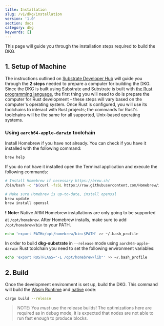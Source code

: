 ```yaml
---
title: Installation
slug: /v1/dkg/installation
version: '1.0'
section: docs
category: dkg
keywords: []
---
```


This page will guide you through the installation steps required to build the DKG.

## 1. Setup of Machine

The instructions outlined on [Substrate Developer Hub](https://substrate.dev/docs/en/knowledgebase/getting-started/#manual-installation) will guide you through the **2 steps** needed to prepare a computer for building the DKG.
Since the DKG is built using Substrate and Substrate is built with [the Rust programming language](https://www.rust-lang.org/), the first
thing you will need to do is prepare the computer for Rust development - these steps will vary based
on the computer's operating system. Once Rust is configured, you will use its toolchains to interact
with Rust projects; the commands for Rust's toolchains will be the same for all supported,
Unix-based operating systems.

### Using `aarch64-apple-darwin` toolchain

Install Homebrew if you have not already. You can check if you have it installed with the following command:

```bash
brew help
```

If you do not have it installed open the Terminal application and execute the following commands:

```bash
# Install Homebrew if necessary https://brew.sh/
/bin/bash -c "$(curl -fsSL https://raw.githubusercontent.com/Homebrew/install/master/install.sh)"

# Make sure Homebrew is up-to-date, install openssl
brew update
brew install openssl
```

❗ **Note:** Native ARM Homebrew installations are only going to be supported at `/opt/homebrew`. After Homebrew installs, make sure to add `/opt/homebrew/bin` to your PATH.

```bash
echo 'export PATH=/opt/homebrew/bin:$PATH' >> ~/.bash_profile
```

In order to build **dkg-substrate** in `--release` mode using `aarch64-apple-darwin` Rust toolchain you need to set the following environment variables:

```bash
echo 'export RUSTFLAGS="-L /opt/homebrew/lib"' >> ~/.bash_profile
```

## 2. Build

Once the development environment is set up, build the DKG. This command will
build the
[Wasm Runtime](https://substrate.dev/docs/en/knowledgebase/advanced/executor#wasm-execution) and
[native](https://substrate.dev/docs/en/knowledgebase/advanced/executor#native-execution) code:

```bash
cargo build --release
```

> NOTE: You _must_ use the release builds! The optimizations here are required
> as in debug mode, it is expected that nodes are not able to run fast enough to produce blocks.
